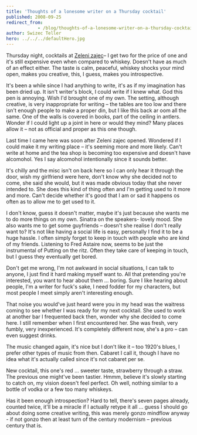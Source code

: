 ```yaml
---
title: 'Thoughts of a lonesome writer on a Thursday cocktail'
published: 2008-09-25
redirect_from: 
            - /blog/thoughts-of-a-lonesome-writer-on-a-thursday-cocktail/swizec/66
author: Swizec Teller
hero: ../../../defaultHero.jpg
---
```

Thursday night, cocktails at [Zeleni zajec](http://www.prizelenemzajcu.si/)– I get two for the price of one and it's still expensive even when compared to whiskey. Doesn't have as much of an effect either. The taste is calm, peaceful, whiskey shocks your mind open, makes you creative, this, I guess, makes you introspective.  
  
It's been a while since I had anything to write, it's as if my imagination has been dried up. It isn't writer's block, I could write if I knew what. God this pen is annoying. Wish I'd brought one of my own. The setting, although creative, is very inappropriate for writing – the tables are too low and there isn't enough people to make a proper din, but I like this back ar oom all the same. One of the walls is covered in books, part of the ceiling in antlers. Wonder if I could light up a joint in here or would they mind? Many places allow it – not as official and proper as this one though.  
  
Last time I came here was soon after Zeleni zajec opened. Wondered if I could make it my writing place – it's seeming more and more likely. Can't write at home and the tea shop is becoming too expensive and doesn't have alcomohol. Yes I say alcomohol intentionally since it sounds better.  
  
It's chilly and the misc isn't on back here so I can only hear it through the door, wish my girlfriend were here, don't know why she decided not to come, she said she would, but it was made obvious today that she never intended to. She does this kind of thing often and I'm getting used to it more and more. Can't decide whether it's good that I am or sad it happens os often as to allow me to get used to it.  
  
I don't know, guess it doesn't matter, maybe it's just because she wants me to do more things on my own. Sinatra on the speakers- lovely mood. She also wants me to get some guyfriends – doesn't she realise I don't really want to? It's not like having a social life is easy, personally I find it to be a huge hassle. I often simply forget to keep in touch with people who are kind of my friends. Listening to Fred Astaire now, seems to be just the instrumental of Putting on the ritz. Often they take care of keeping in touch, but I guess they eventually get bored.  
  
Don't get me wrong, I'm not awkward in social situations, I can talk to anyone, I just find it hard making myself want to. All that pretending you're interested, you want to hear about them ... boring. Sure I like hearing about people, I'm a writer for fuck's sake, I need fodder for my characters, but most people I meet simply aren't interesting enough.  
  
That noise you would've just heard were you in my head was the waitress coming to see whether I was ready for my next cocktail. She used to work at another bar I frequented back then, wonder why she decided to come here. I still remember when I first encountered her. She was fresh, very fumbly, very inexperienced. It's completely different now, she's a pro – can even suggest drinks.  
  
The music changed again, it's nice but I don't like it – too 1920's blues, I prefer other types of music from then. Cabaret I call it, though I have no idea what it's actually called since it's not cabaret per se.  
  
New cocktail, this one's red ... sweeter taste, strawberry through a straw. The previous one might've been tastier. Hmmm, believe it's slowly starting to catch on, my vision doesn't feel perfect. Oh well, nothing similar to a bottle of vodka or a few too many whiskeys.  
  
Has it been enough introspection? Hard to tell, there's seven pages already, counted twice, it'll be a miracle if I actually retype it all ... guess I should go about doing some creative writing, this was merely gonzo mindflow anyway - if not gonzo then at least turn of the century modernism – previous century that is.